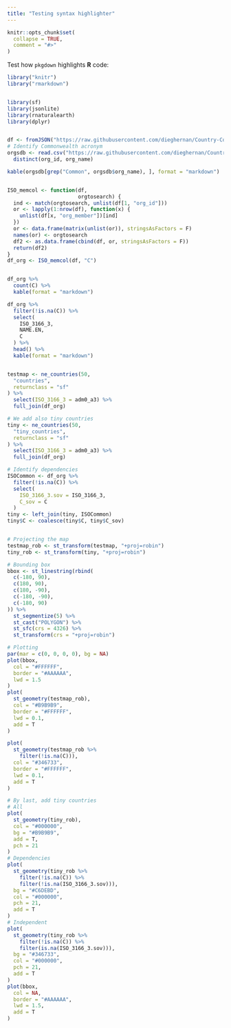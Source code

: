 ---
title: "Testing syntax highlighter"
---

```{r, include = FALSE}
knitr::opts_chunk$set(
  collapse = TRUE,
  comment = "#>"
)
```

Test how `pkgdown` highlights **R** code:


```{r eval=FALSE}
library("knitr")
library("rmarkdown")


library(sf)
library(jsonlite)
library(rnaturalearth)
library(dplyr)


df <- fromJSON("https://raw.githubusercontent.com/dieghernan/Country-Codes-and-International-Organizations/master/outputs/Countrycodesfull.json")
# Identify Commonwealth acronym
orgsdb <- read.csv("https://raw.githubusercontent.com/dieghernan/Country-Codes-and-International-Organizations/master/outputs/CountrycodesOrgs.csv") %>%
  distinct(org_id, org_name)

kable(orgsdb[grep("Common", orgsdb$org_name), ], format = "markdown")


ISO_memcol <- function(df,
                       orgtosearch) {
  ind <- match(orgtosearch, unlist(df[1, "org_id"]))
  or <- lapply(1:nrow(df), function(x) {
    unlist(df[x, "org_member"])[ind]
  })
  or <- data.frame(matrix(unlist(or)), stringsAsFactors = F)
  names(or) <- orgtosearch
  df2 <- as.data.frame(cbind(df, or, stringsAsFactors = F))
  return(df2)
}
df_org <- ISO_memcol(df, "C")


df_org %>%
  count(C) %>%
  kable(format = "markdown")

df_org %>%
  filter(!is.na(C)) %>%
  select(
    ISO_3166_3,
    NAME.EN,
    C
  ) %>%
  head() %>%
  kable(format = "markdown")


testmap <- ne_countries(50,
  "countries",
  returnclass = "sf"
) %>%
  select(ISO_3166_3 = adm0_a3) %>%
  full_join(df_org)

# We add also tiny countries
tiny <- ne_countries(50,
  "tiny_countries",
  returnclass = "sf"
) %>%
  select(ISO_3166_3 = adm0_a3) %>%
  full_join(df_org)

# Identify dependencies
ISOCommon <- df_org %>%
  filter(!is.na(C)) %>%
  select(
    ISO_3166_3.sov = ISO_3166_3,
    C_sov = C
  )
tiny <- left_join(tiny, ISOCommon)
tiny$C <- coalesce(tiny$C, tiny$C_sov)


# Projecting the map
testmap_rob <- st_transform(testmap, "+proj=robin")
tiny_rob <- st_transform(tiny, "+proj=robin")

# Bounding box
bbox <- st_linestring(rbind(
  c(-180, 90),
  c(180, 90),
  c(180, -90),
  c(-180, -90),
  c(-180, 90)
)) %>%
  st_segmentize(5) %>%
  st_cast("POLYGON") %>%
  st_sfc(crs = 4326) %>%
  st_transform(crs = "+proj=robin")

# Plotting
par(mar = c(0, 0, 0, 0), bg = NA)
plot(bbox,
  col = "#FFFFFF",
  border = "#AAAAAA",
  lwd = 1.5
)
plot(
  st_geometry(testmap_rob),
  col = "#B9B9B9",
  border = "#FFFFFF",
  lwd = 0.1,
  add = T
)

plot(
  st_geometry(testmap_rob %>%
    filter(!is.na(C))),
  col = "#346733",
  border = "#FFFFFF",
  lwd = 0.1,
  add = T
)

# By last, add tiny countries
# All
plot(
  st_geometry(tiny_rob),
  col = "#000000",
  bg = "#B9B9B9",
  add = T,
  pch = 21
)
# Dependencies
plot(
  st_geometry(tiny_rob %>%
    filter(!is.na(C)) %>%
    filter(!is.na(ISO_3166_3.sov))),
  bg = "#C6DEBD",
  col = "#000000",
  pch = 21,
  add = T
)
# Independent
plot(
  st_geometry(tiny_rob %>%
    filter(!is.na(C)) %>%
    filter(is.na(ISO_3166_3.sov))),
  bg = "#346733",
  col = "#000000",
  pch = 21,
  add = T
)
plot(bbox,
  col = NA,
  border = "#AAAAAA",
  lwd = 1.5,
  add = T
)

```
